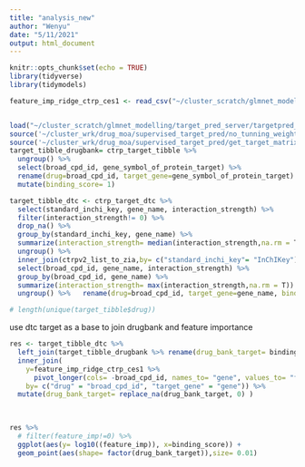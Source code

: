 ```yaml
---
title: "analysis_new"
author: "Wenyu"
date: "5/11/2021"
output: html_document
---
```


```r
knitr::opts_chunk$set(echo = TRUE)
library(tidyverse)
library(tidymodels)

```


```r
feature_imp_ridge_ctrp_ces1 <- read_csv("~/cluster_scratch/glmnet_modelling/result_largevm/feature_imp_ridge_ctrp_ces1.csv")


load("~/cluster_scratch/glmnet_modelling/target_pred_server/targetpred_serverinput.RData")
source('~/cluster_wrk/drug_moa/supervised_target_pred/no_tunning_weighted_averaging.R')
source('~/cluster_wrk/drug_moa/supervised_target_pred/get_target_matrix_from_long_target_tibble.R')
target_tibble_drugbank= ctrp_target_tibble %>%
  ungroup() %>%
  select(broad_cpd_id, gene_symbol_of_protein_target) %>%
  rename(drug=broad_cpd_id, target_gene=gene_symbol_of_protein_target) %>% 
  mutate(binding_score= 1)

target_tibble_dtc <- ctrp_target_dtc %>% 
  select(standard_inchi_key, gene_name, interaction_strength) %>%
  filter(interaction_strength!= 0) %>% 
  drop_na() %>% 
  group_by(standard_inchi_key, gene_name) %>% 
  summarize(interaction_strength= median(interaction_strength,na.rm = T)) %>% 
  ungroup() %>% 
  inner_join(ctrpv2_list_to_zia,by= c("standard_inchi_key"= "InChIKey")) %>% 
  select(broad_cpd_id, gene_name, interaction_strength) %>% 
  group_by(broad_cpd_id, gene_name) %>% 
  summarize(interaction_strength= max(interaction_strength,na.rm = T)) %>% 
  ungroup() %>%   rename(drug=broad_cpd_id, target_gene=gene_name, binding_score= interaction_strength) 

# length(unique(target_tibble$drug))
```

use dtc target as a base to join drugbank and feature importance
```r
res <- target_tibble_dtc %>% 
  left_join(target_tibble_drugbank %>% rename(drug_bank_target= binding_score)) %>% 
  inner_join(
    y=feature_imp_ridge_ctrp_ces1 %>% 
      pivot_longer(cols= -broad_cpd_id, names_to= "gene", values_to= "feature_imp"),
    by= c("drug" = "broad_cpd_id", "target_gene" = "gene")) %>% 
  mutate(drug_bank_target= replace_na(drug_bank_target, 0) )
    
    
```


```r
res %>% 
  # filter(feature_imp!=0) %>% 
  ggplot(aes(y= log10((feature_imp)), x=binding_score)) + 
  geom_point(aes(shape= factor(drug_bank_target)),size= 0.01)
```

